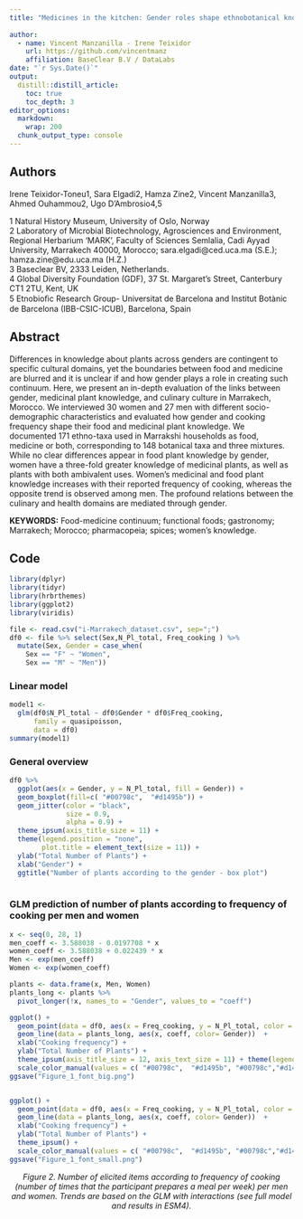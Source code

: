 ```yaml
---
title: "Medicines in the kitchen: Gender roles shape ethnobotanical knowledge in Marrakshi households"
  
author:
  - name: Vincent Manzanilla - Irene Teixidor
    url: https://github.com/vincentmanz
    affiliation: BaseClear B.V / DataLabs
date: "`r Sys.Date()`"
output:
  distill::distill_article:
    toc: true
    toc_depth: 3
editor_options: 
  markdown: 
    wrap: 200
  chunk_output_type: console
---
```



## Authors

Irene Teixidor-Toneu1, Sara Elgadi2, Hamza Zine2, Vincent Manzanilla3, Ahmed Ouhammou2, Ugo D’Ambrosio4,5  

1 Natural History Museum, University of Oslo, Norway  
2 Laboratory of Microbial Biotechnology, Agrosciences and Environment, Regional Herbarium ‘MARK’, Faculty of Sciences Semlalia, Cadi Ayyad University, Marrakech 40000, Morocco; sara.elgadi@ced.uca.ma (S.E.); hamza.zine@edu.uca.ma (H.Z.)  
3 Baseclear BV, 2333 Leiden, Netherlands.  
4 Global Diversity Foundation (GDF), 37 St. Margaret’s Street, Canterbury CT1 2TU, Kent, UK  
5 Etnobioﬁc Research Group- Universitat de Barcelona and Institut Botànic de Barcelona (IBB-CSIC-ICUB), Barcelona, Spain  

## Abstract

Differences in knowledge about plants across genders are contingent to specific cultural domains, yet the boundaries between food and medicine are blurred and it is unclear if and how gender plays a role in creating such continuum. Here, we present an in-depth evaluation of the links between gender, medicinal plant knowledge, and culinary culture in Marrakech, Morocco. We interviewed 30 women and 27 men with different socio-demographic characteristics and evaluated how gender and cooking frequency shape their food and medicinal plant knowledge. We documented 171 ethno-taxa used in Marrakshi households as food, medicine or both, corresponding to 148 botanical taxa and three mixtures. While no clear differences appear in food plant knowledge by gender, women have a three-fold greater knowledge of medicinal plants, as well as plants with both ambivalent uses. Women’s medicinal and food plant knowledge increases with their reported frequency of cooking, whereas the opposite trend is observed among men. The profound relations between the culinary and health domains are mediated through gender. 

**KEYWORDS:** Food-medicine continuum; functional foods; gastronomy; Marrakech; Morocco; pharmacopeia; spices; women’s knowledge.




## Code

```r

library(dplyr)
library(tidyr)
library(hrbrthemes)
library(ggplot2)
library(viridis)
```


```r

file <- read.csv("i-Marrakech_dataset.csv", sep=";")
df0 <- file %>% select(Sex,N_Pl_total, Freq_cooking ) %>% 
  mutate(Sex, Gender = case_when(
    Sex == "F" ~ "Women",
    Sex == "M" ~ "Men"))

```


### Linear model 

```r
model1 <-
  glm(df0$N_Pl_total ~ df0$Gender * df0$Freq_cooking,
      family = quasipoisson,
      data = df0)
summary(model1)
```


### General overview

```r
df0 %>%
  ggplot(aes(x = Gender, y = N_Pl_total, fill = Gender)) +
  geom_boxplot(fill=c( "#00798c",  "#d1495b")) +
  geom_jitter(color = "black",
              size = 0.9,
              alpha = 0.9) +
  theme_ipsum(axis_title_size = 11) +
  theme(legend.position = "none",
        plot.title = element_text(size = 11)) +
  ylab("Total Number of Plants") +
  xlab("Gender") +
  ggtitle("Number of plants according to the gender - box plot")
 
```


### GLM prediction of number of plants according to frequency of cooking per men and women

```r
x <- seq(0, 28, 1)
men_coeff <- 3.588038 - 0.0197708 * x
women_coeff <- 3.588038 + 0.022439 * x
Men <- exp(men_coeff)
Women <- exp(women_coeff)

plants <- data.frame(x, Men, Women)
plants_long <- plants %>%
  pivot_longer(!x, names_to = "Gender", values_to = "coeff")

```


 
```r

ggplot() + 
  geom_point(data = df0, aes(x = Freq_cooking, y = N_Pl_total, color = Gender)) +
  geom_line(data = plants_long, aes(x, coeff, color= Gender))  +
  xlab("Cooking frequency") + 
  ylab("Total Number of Plants") +
  theme_ipsum(axis_title_size = 12, axis_text_size = 11) + theme(legend.text = element_text(size = 12)) +
  scale_color_manual(values = c( "#00798c",  "#d1495b", "#00798c","#d1495b")) 
ggsave("Figure_1_font_big.png")


ggplot() + 
  geom_point(data = df0, aes(x = Freq_cooking, y = N_Pl_total, color = Gender)) +
  geom_line(data = plants_long, aes(x, coeff, color= Gender))  +
  xlab("Cooking frequency") + 
  ylab("Total Number of Plants") +
  theme_ipsum() +
  scale_color_manual(values = c( "#00798c",  "#d1495b", "#00798c","#d1495b")) 
ggsave("Figure_1_font_small.png")

```

<center>
*Figure 2. Number of elicited items according to frequency of cooking (number of times that the participant prepares a meal per week) per men and women. Trends are based on the GLM with interactions (see full model and results in ESM4). *
</center><br>
